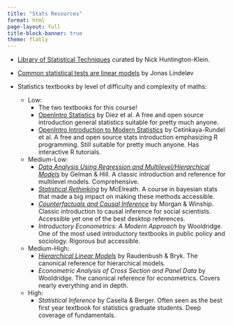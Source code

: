 ```yaml
---
title: "Stats Resources"
format: html
page-layout: full
title-block-banner: true
theme: flatly
---
```


* [Library of Statistical Techniques](https://lost-stats.github.io/) curated by Nick Huntington-Klein.
* [Common statistical tests are linear models]( https://lindeloev.github.io/tests-as-linear/) by Jonas Lindeløv


* Statistics textbooks by level of difficulty and complexity of maths:
   * Low:
      * The two textbooks for this course!
      * [OpenIntro Statistics](https://www.openintro.org/book/os/) by Diez et al. A free and open source introduction general statistics suitable for pretty much anyone.
      * [OpenIntro Introduction to Modern Statistics](https://www.openintro.org/book/ims/) by Cetinkaya-Rundel et al. A free and open source stats introduction emphasizing R programming. Still suitable for pretty much anyone. Has interactive R tutorials.
   * Medium-Low:
      * [*Data Analysis Using Regression and Multilevel/Hierarchical Models*](http://www.stat.columbia.edu/~gelman/arm/) by Gelman & Hill. A classic introduction and reference for multilevel models. Comprehensive.
      * [*Statistical Rethinking*](https://xcelab.net/rm/statistical-rethinking/) by McElreath. A course in bayesian stats that made a big impact on making these methods accessible.
      * [*Counterfactuals and Causal Inference*](https://doi.org/10.1017/CBO9781107587991) by Morgan & Winship. Classic introduction to causal inference for social scientists. Accessible yet one of the best desktop references.
      * *Introductory Econometrics: A Modern Approach* by Wooldridge. One of the most used introductory textbooks in public policy and sociology. Rigorous but accessible.
   * Medium-High:
      * [*Hierarchical Linear Models*](https://us.sagepub.com/en-us/nam/hierarchical-linear-models/book9230) by Raudenbush & Bryk. The canonical reference for hierarchical models.
      * *Econometric Analysis of Cross Section and Panel Data* by Wooldridge. The canonical reference for econometrics. Covers nearly everything and in depth.
   * High:
      * *Statistical Inference* by Casella & Berger. Often seen as the best first year textbook for statistics graduate students. Deep coverage of fundamentals.